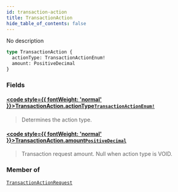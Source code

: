 ```yaml
---
id: transaction-action
title: TransactionAction
hide_table_of_contents: false
---
```








No description

```graphql
type TransactionAction {
  actionType: TransactionActionEnum!
  amount: PositiveDecimal
}
```


### Fields

#### [<code style={{ fontWeight: 'normal' }}>TransactionAction.<b>actionType</b></code>](#)<Bullet />[`TransactionActionEnum!`](../../../developer/api-reference/enums/transaction-action-enum) <Badge class="secondary" text="non-null"/> <Badge class="secondary" text="enum"/>
> Determines the action type.
> 

#### [<code style={{ fontWeight: 'normal' }}>TransactionAction.<b>amount</b></code>](#)<Bullet />[`PositiveDecimal`](../../../developer/api-reference/scalars/positive-decimal) <Badge class="secondary" text="scalar"/>
> Transaction request amount. Null when action type is VOID.
> 



### Member of

[`TransactionActionRequest`](../../../developer/api-reference/objects/transaction-action-request)  <Badge class="secondary" text="object"/>



